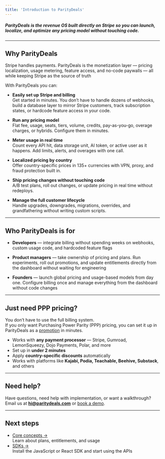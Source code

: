 ```yaml
---
title: 'Introduction to ParityDeals'
---
```


##### ParityDeals is the revenue OS built directly on Stripe so you can launch, localize, and optimize any pricing model without touching code.

---

## Why ParityDeals

Stripe handles payments. ParityDeals is the monetization layer — pricing localization, usage metering, feature access, and no-code paywalls — all while keeping Stripe as the source of truth

With ParityDeals you can:

- **Easily set up Stripe and billing**  
  Get started in minutes. You don’t have to handle dozens of webhooks, build a database layer to mirror Stripe customers, track subscription states, or hardcode feature access in your code.

- **Run any pricing model**  
  Flat fee, usage, seats, tiers, volume, credits, pay-as-you-go, overage charges, or hybrids. Configure them in minutes.

- **Meter usage in real time**  
  Count every API hit, data storage unit, AI token, or active user as it happens. Add limits, alerts, and overages with one call.

- **Localized pricing by country**  
  Offer country-specific prices in 135+ currencies with VPN, proxy, and fraud protection built in.

- **Ship pricing changes without touching code**  
  A/B test plans, roll out changes, or update pricing in real time without redeploys.

- **Manage the full customer lifecycle**  
  Handle upgrades, downgrades, migrations, overrides, and grandfathering without writing custom scripts.

---


## Who ParityDeals is for

- **Developers** — integrate billing without spending weeks on webhooks, custom usage code, and hardcoded feature flags  

- **Product managers** — take ownership of pricing and plans. Run experiments, roll out promotions, and update entitlements directly from the dashboard without waiting for engineering  

- **Founders** — launch global pricing and usage-based models from day one. Configure billing once and manage everything from the dashboard without code changes  


---

## Just need PPP pricing?

You don’t have to use the full billing system.  
If you only want Purchasing Power Parity (PPP) pricing, you can set it up in ParityDeals as a [promotion](/promotions/overview) in minutes.

- Works with **any payment processor** — Stripe, Gumroad, LemonSqueezy, Dojo Payments, Polar, and more  
- Set up in **under 2 minutes**  
- Apply **country-specific discounts** automatically  
- Works with platforms like **Kajabi, Podia, Teachable, Beehive, Substack**, and others  

---


## Need help?

Have questions, need help with implementation, or want a walkthrough?  
Email us at **hi@paritydeals.com** or [book a demo](https://tidycal.com/neravath/15-minute-meeting).

---

## Next steps

- [Core concepts →](/quickstart/start)  
  Learn about plans, entitlements, and usage  
- [SDKs →](/api-reference/authentication)  
  Install the JavaScript or React SDK and start using the APIs  
